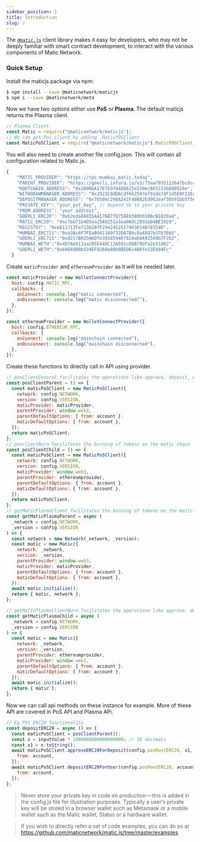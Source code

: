 ```yaml
---
sidebar_position: 1
title: Introduction
slug: /
---
```


The [`@matic.js`](https://github.com/maticnetwork/matic.js/) client library makes it easy for developers, who may not be deeply familiar with smart contract development, to interact with the various components of Matic Network.

### Quick Setup

Install the maticjs package via npm:

```bash
$ npm install --save @maticnetwork/maticjs
$ npm i --save @maticnetwork/meta
```

Now we have two options either use **PoS** or **Plasma**. 
The default maticjs returns the Plasma client.

```js
// Plasma Client
const Matic = require("@maticnetwork/maticjs");
// We can get Pos client by adding .MaticPOSClient
const MaticPoSClient = require("@maticnetwork/maticjs").MaticPOSClient;
```
You will also need to create another file config.json. This will contain all configuration related to Matic.js.

```js
{
    "MATIC_PROVIDER": "https://rpc-mumbai.matic.today", 
    "PARENT_PROVIDER": "https://goerli.infura.io/v3/75aa7935112647bc8cc49d20beafa189", 
    "ROOTCHAIN_ADDRESS": "0x2890bA17EfE978480615e330ecB65333b880928e", 
    "WITHDRAWMANAGER_ADDRESS": "0x2923C8dD6Cdf6b2507ef91de74F1d5E0F11Eac53", 
    "DEPOSITMANAGER_ADDRESS": "0x7850ec290A2e2F40B82Ed962eaf30591bb5f5C96",  
    "PRIVATE_KEY": "your_pvt_key", // Append 0x to your private key
    "FROM_ADDRESS": "your address",
    "GOERLI_ERC20": "0xb2eda8A855A4176B7f8758E0388b650BcB1828a4", 
    "MATIC_ERC20": "0xc7bb71b405ea25A9251a1ea060C2891b84BE1929", 
    "REGISTRY": "0xeE11713Fe713b2BfF2942452517483654078154D",
    "MUMBAI_ERC721":"0xa38c6F7FEaB941160f32DA7Bbc8a4897b37876b5",
    "GOERLI_ERC721":"0x0217B02596Dfe39385946f82Aab6A92509b7F352",
    "MUMBAI_WETH":"0x4DfAe612aaCB5b448C12A591cD0879bFa2e51d62",
    "GOERLI_WETH":"0x60D4dB9b534EF9260a88b0BED6c486fe13E604Fc"
  }
```

Create `maticProvider` and `ethereumProvider` as it will be needed later.
```js
const maticProvider = new WalletConnectProvider({
  host: config.MATIC_RPC,
  callbacks: {
    onConnect: console.log("matic connected"),
    onDisconnect: console.log("matic disconnected!"),
  },
});

const ethereumProvider = new WalletConnectProvider({
  host: config.ETHEREUM_RPC,
  callbacks: {
    onConnect: console.log("mainchain connected"),
    onDisconnect: console.log("mainchain disconnected"),
  },
});

```

Create these functions to directly call in API using provider.

```js 
// posClientGeneral facilitates the operations like approve, deposit, exit
const posClientParent = () => {
  const maticPoSClient = new MaticPoSClient({
    network: config.NETWORK,
    version: config.VERSION,
    maticProvider: maticProvider,
    parentProvider: window.web3,
    parentDefaultOptions: { from: account },
    maticDefaultOptions: { from: account },
  });
  return maticPoSClient;
};
// posclientBurn facilitates the burning of tokens on the matic chain
const posClientChild = () => {
  const maticPoSClient = new MaticPoSClient({
    network: config.NETWORK,
    version: config.VERSION,
    maticProvider: window.web3,
    parentProvider: ethereumprovider,
    parentDefaultOptions: { from: account },
    maticDefaultOptions: { from: account },
  });
  return maticPoSClient;
};
// getMaticPlasmaClient facilitates the burning of tokens on the matic chain
const getMaticPlasmaParent = async (
  _network = config.NETWORK,
  _version = config.VERSION
) => {
  const network = new Network(_network, _version);
  const matic = new Matic({
    network: _network,
    version: _version,
    parentProvider: window.web3,
    maticProvider: maticProvider,
    parentDefaultOptions: { from: account },
    maticDefaultOptions: { from: account },
  });
  await matic.initialize();
  return { matic, network };
};

// getMaticPlasmaClientBurn facilitates the operations like approve, deposit,confirmWithdraw ,exit
const getMaticPlasmaChild = async (
  _network = config.NETWORK,
  _version = config.VERSION
) => {
  const matic = new Matic({
    network: _network,
    version: _version,
    parentProvider: ethereumprovider,
    maticProvider: window.web3,
    parentDefaultOptions: { from: account },
    maticDefaultOptions: { from: account },
  });
  await matic.initialize();
  return { matic };
};
```

Now we can call api methods on these instance for example.
More of these API are covered in PoS API and Plasma APi.

```js
// Eg POS ERC20 functionality
const depositERC20 = async () => {
  const maticPoSClient = posClientParent();
  const x = inputValue * 1000000000000000000; // 18 decimals
  const x1 = x.toString();
  await maticPoSClient.approveERC20ForDeposit(config.posRootERC20, x1, {
    from: account,
  });
  await maticPoSClient.depositERC20ForUser(config.posRootERC20, account, x1, {
    from: account,
  });
};
```

> Never store your private key in code on production — this is added in the config.js file for illustration purposes. Typically a user’s private key will be stored in a browser wallet such as Metamask or a mobile wallet such as the Matic wallet, Status or a hardware wallet.



> If you wish to directly refer a set of code examples, you can do so at https://github.com/maticnetwork/matic.js/tree/master/examples